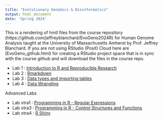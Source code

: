 ```yaml
---
title: "Evolutionary Genomics & Bioinformatics"
output: html_document
date: 'Spring 2024'
---
```


This is a rendering of hmtl files from the course repository  (https://github.com/jeffreyblanchard/EvoGeno2024R) for Human Genome Analysis taught at the University of Massachusetts Amherst by Prof. Jeffrey Blanchard.  If you are not using RStudio (Posit) Cloud here are [EvoGeno_github.html) for creating a RStudio project space that is in sync with the course github and will download the files in the course repo.

* Lab 1 : [Introduction to R and Reproducible Research](EvoGeno_Lab1_intro.html)
* Lab 2 : [Rmarkdown](EvoGeno_Lab2_Rmarkdown.html)
* Lab 3 : [Data types and importing tables](EvoGeno_Lab3_data_types.html)
* Lab 4 : [Data Wrangling](EvoGeno_Lab4_datawrangle.html)

Advanced Labs

* Lab xtra1 : [Programming in R - Regular Expressions](EvoGeno_xtra1_stringr.html)
* Lab xtra3 : [Programming in R - Control Structures and Functions](EvoGeno_xtra3_loops.html)
* Lab xtra4 : [R Shiny](EvoGeno_xtra4_shiny.html)